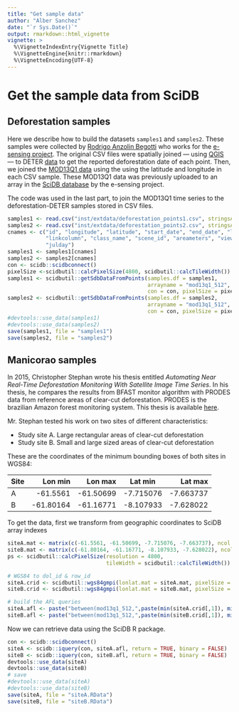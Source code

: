 ```yaml
---
title: "Get sample data"
author: "Alber Sanchez"
date: "`r Sys.Date()`"
output: rmarkdown::html_vignette
vignette: >
  %\VignetteIndexEntry{Vignette Title}
  %\VignetteEngine{knitr::rmarkdown}
  %\VignetteEncoding{UTF-8}
---
```


# Get the sample data from SciDB

## Deforestation samples

Here we describe how to build the datasets `samples1` and `samples2`. These samples were collected by [Rodrigo Anzolin Begotti](http://buscatextual.cnpq.br/buscatextual/visualizacv.do?id=K4594139D5) who works for the [e-sensing project](http://esensing.org/). The original CSV files were spatially joined --- using [QGIS](http://qgis.org/en/site/) --- to DETER [data](http://www.obt.inpe.br/deter/dados/) to get the reported deforestation date of each point. Then, we joined the [MOD13Q1 data](https://lpdaac.usgs.gov/dataset_discovery/modis/modis_products_table/mod13q1) using the using the latitude and longitude in each CSV sample. These MOD13Q1 data was previously uploaded to an array in the [SciDB database](scidb.org/) by the e-sensing project.

The code was used in the last part, to join the MOD13Q1 time series to the deforestation-DETER samples stored in CSV files. 

```r
samples1 <- read.csv("inst/extdata/deforestation_points1.csv", stringsAsFactors = FALSE)
samples2 <- read.csv("inst/extdata/deforestation_points2.csv", stringsAsFactors = FALSE)
cnames <- c("id", "longitude", "latitude", "start_date", "end_date", "label", 
            "linkcolumn", "class_name", "scene_id", "areameters", "view_date", 
            "julday")
samples1 <- samples1[cnames]
samples2 <- samples2[cnames]
con <- scidb::scidbconnect()
pixelSize <-scidbutil::calcPixelSize(4800, scidbutil::calcTileWidth())
samples1 <- scidbutil::getSdbDataFromPoints(samples.df = samples1, 
                                            arrayname = "mod13q1_512", 
                                            con = con, pixelSize = pixelSize)
samples2 <- scidbutil::getSdbDataFromPoints(samples.df = samples2, 
                                            arrayname = "mod13q1_512", 
                                            con = con, pixelSize = pixelSize)
#devtools::use_data(samples1)
#devtools::use_data(samples2)
save(samples1, file = "samples1")
save(samples2, file = "samples2")
```


## Manicorao samples

In 2015, Christopher Stephan wrote his thesis entitled *Automating Near Real-Time Deforestation Monitoring With Satellite Image Time Series*. In his thesis, he compares the results from BFAST monitor algorithm with PRODES data from reference areas of clear-cut deforestation. PRODES is the brazilian Amazon forest monitoring system. This thesis is available [here](http://www.dpi.inpe.br/gilberto/teses/msc_thesis_christopher_stephan.pdf).

Mr. Stephan tested his work on two sites of different characteristics: 

- Study site A. Large rectangular areas of clear-cut deforestation
- Study site B. Small and large sized areas of clear-cut deforestation

These are the coordinates of the minimum bounding boxes of both sites in WGS84:

|Site|Lon min  |Lon max  |Lat min  |Lat max  |
|:---|--------:|--------:|---------|--------:|
|A   |-61.5561 |-61.50699|-7.715076|-7.663737|
|B   |-61.80164|-61.16771|-8.107933|-7.628022|


To get the data, first we transform from geographic coordinates to SciDB array indexes

```r
siteA.mat <- matrix(c(-61.5561, -61.50699, -7.715076, -7.663737), ncol = 2)
siteB.mat <- matrix(c(-61.80164, -61.16771, -8.107933, -7.628022), ncol = 2)
ps <- scidbutil::calcPixelSize(resolution = 4800, 
                               tileWidth = scidbutil::calcTileWidth())

# WGS84 to dol_id & row_id
siteA.crid <- scidbutil::wgs84gmpi(lonlat.mat = siteA.mat, pixelSize = ps)
siteB.crid <- scidbutil::wgs84gmpi(lonlat.mat = siteB.mat, pixelSize = ps)

# build the AFL queries
siteA.afl <- paste("between(mod13q1_512,",paste(min(siteA.crid[,1]), min(siteA.crid[,2]), 0, max(siteA.crid[,1]), max(siteA.crid[,2]), sep = ","), ", 500)", sep = "")
siteB.afl <- paste("between(mod13q1_512,",paste(min(siteB.crid[,1]), min(siteB.crid[,2]), 0, max(siteB.crid[,1]), max(siteB.crid[,2]), sep = ","), ", 500)", sep = "")
```

Now we can retrieve data using the SciDB R package.

```r
con <- scidb::scidbconnect()
siteA <- scidb::iquery(con, siteA.afl, return = TRUE, binary = FALSE)
siteB <- scidb::iquery(con, siteB.afl, return = TRUE, binary = FALSE)
devtools::use_data(siteA)
devtools::use_data(siteB)
# save
#devtools::use_data(siteA)
#devtools::use_data(siteB)
save(siteA, file = "siteA.RData")
save(siteB, file = "siteB.RData")
```

